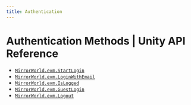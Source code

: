 ```yaml
---
title: Authentication
---
```


# Authentication Methods | Unity API Reference
- [`MirrorWorld.evm.StartLogin`](/api-reference/unity/evm/authentication/StartLogin)
- [`MirrorWorld.evm.LoginWithEmail`](/api-reference/unity/evm/authentication/LoginWithEmail)
- [`MirrorWorld.evm.IsLogged`](/api-reference/unity/evm/authentication/IsLogged)
- [`MirrorWorld.evm.GuestLogin`](/api-reference/unity/evm/authentication/GuestLogin)
- [`MirrorWorld.evm.Logout`](/api-reference/unity/evm/authentication/Logout)